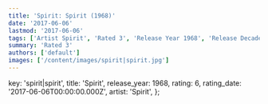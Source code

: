 ```yaml
---
title: 'Spirit: Spirit (1968)'
date: '2017-06-06'
lastmod: '2017-06-06'
tags: ['Artist Spirit', 'Rated 3', 'Release Year 1968', 'Release Decade 1960']
summary: 'Rated 3'
authors: ['default']
images: ['/content/images/spirit|spirit.jpg']
---
```


  key: 'spirit|spirit',
  title: 'Spirit',
  release_year: 1968,
  rating: 6,
  rating_date: '2017-06-06T00:00:00.000Z',
  artist: 'Spirit',
};

<MusicRating data={data} />
